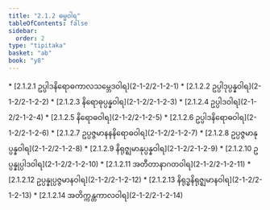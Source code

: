 ```yaml
---
title: "2.1.2 ဓမ္မဝါရ"
tableOfContents: false
sidebar:
  order: 2
type: "tipitaka"
basket: "ab"
book: "y8"
---
```



<DynamicBreadcrumb />



<TableOfContents book="y8" section="2.1.2">
* [2.1.2.1 ဥပ္ပါဒနိရောဓကာလသမ္ဘေဒဝါရ](2-1-2/2-1-2-1)
* [2.1.2.2 ဥပ္ပါဒုပ္ပန္နဝါရ](2-1-2/2-1-2-2)
* [2.1.2.3 နိရောဓုပ္ပန္နဝါရ](2-1-2/2-1-2-3)
* [2.1.2.4 ဥပ္ပါဒဝါရ](2-1-2/2-1-2-4)
* [2.1.2.5 နိရောဓဝါရ](2-1-2/2-1-2-5)
* [2.1.2.6 ဥပ္ပါဒနိရောဓဝါရ](2-1-2/2-1-2-6)
* [2.1.2.7 ဥပ္ပဇ္ဇမာနနနိရောဓဝါရ](2-1-2/2-1-2-7)
* [2.1.2.8 ဥပ္ပဇ္ဇမာနုပ္ပန္နဝါရ](2-1-2/2-1-2-8)
* [2.1.2.9 နိရုဇ္ဈမာနုပ္ပန္နဝါရ](2-1-2/2-1-2-9)
* [2.1.2.10 ဥပ္ပန္နုပ္ပါဒဝါရ](2-1-2/2-1-2-10)
* [2.1.2.11 အတီတာနာဂတဝါရ](2-1-2/2-1-2-11)
* [2.1.2.12 ဥပ္ပန္နုပ္ပဇ္ဇမာနဝါရ](2-1-2/2-1-2-12)
* [2.1.2.13 နိရုဒ္ဓနိရုဇ္ဈမာနဝါရ](2-1-2/2-1-2-13)
* [2.1.2.14 အတိက္ကန္တကာလဝါရ](2-1-2/2-1-2-14)
</TableOfContents>